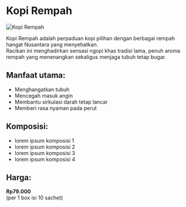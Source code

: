 # Kopi Rempah

![Kopi Rempah](/assets/features/kopiHerbalRempah.jpeg)

Kopi Rempah adalah perpaduan kopi pilihan dengan berbagai rempah hangat Nusantara yang menyehatkan.  
Racikan ini menghadirkan sensasi ngopi khas tradisi lama, penuh aroma rempah yang menenangkan sekaligus menjaga tubuh tetap bugar.

## Manfaat utama:

- Menghangatkan tubuh
- Mencegah masuk angin
- Membantu sirkulasi darah tetap lancar
- Memberi rasa nyaman pada perut

## Komposisi:

- lorem ipsum komposisi 1
- lorem ipsum komposisi 2
- lorem ipsum komposisi 3
- lorem ipsum komposisi 4

## Harga:

**Rp79.000**  
(per 1 box isi 10 sachet)
